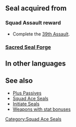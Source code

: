 {{Passive
|name=Squad Ace AM
|type=S
|exclusive=0
|canUseMove={{MoveList|All}}
|canUseWeapon={{WeaponList|All}}
|timingID=0
|abilityID=0
|properties=
|1name=Squad Ace AM 1
|1tagid=SID_第39迷宮の覇者1
|1effect=Grants Spd/Res+1.
|1required=-
|1cost=80
|statModifiers1=0,0,1,0,1
|intID1=2248
|sort1=50380
|value1=2
|2name=Squad Ace AM 2
|2tagid=SID_第39迷宮の覇者2
|2effect=Grants Spd/Res+2.
|2required=Squad Ace AM 1
|2cost=160
|statModifiers2=0,0,2,0,2
|intID2=2249
|sort2=50381
|value2=4
}}
==Seal acquired from==
===Squad Assault reward===
* Complete the [[39th Assault]].
===[[Sacred Seal Forge]]===
{{SealCosts
|seals=Squad Ace AM 1;Squad Ace AM 2
|badgeColor=Transparent
|costs1=-
|costs2=400;1000;100
}}
==In other languages==
{{OtherLanguages
|english=Squad Ace AM
|japanese=第３９迷宮の覇者
|german=Überf.-Ass AM
|spanishEU=As de asalto AM
|spanishLA=As de asalto AM
|french=Assaut réussi AM
|italian=Asso sq. AM
|chineseTW=第３９迷宮的霸王
|portuguese=Esquadrão ás AM
}}
==See also==
* [[Plus Passives]]
* [[Squad Ace Seals]]
* [[Initiate Seals]]
* [[:Category:Weapons with stat bonuses|Weapons with stat bonuses]]
{{Seals Navbox}}
[[Category:Squad Ace Seals]]